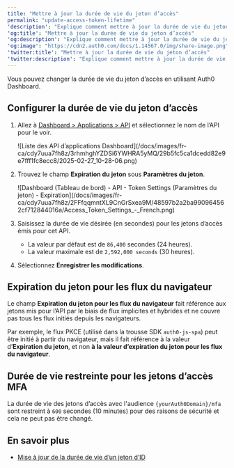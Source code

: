```yaml
---
title: "Mettre à jour la durée de vie du jeton d’accès"
permalink: "update-access-token-lifetime"
'description': "Explique comment mettre à jour la durée de vie du jeton d’accès pour un API en utilisant Auth0 Dashboard."
'og:title': "Mettre à jour la durée de vie du jeton d’accès"
'og:description': "Explique comment mettre à jour la durée de vie du jeton d’accès pour un API en utilisant Auth0 Dashboard."
'og:image': "https://cdn2.auth0.com/docs/1.14567.0/img/share-image.png"
'twitter:title': "Mettre à jour la durée de vie du jeton d’accès"
'twitter:description': "Explique comment mettre à jour la durée de vie du jeton d’accès pour un API en utilisant Auth0 Dashboard."
---
```


Vous pouvez changer la durée de vie du jeton d’accès en utilisant <Tooltip href="/docs/docs/fr-ca/glossary?term=auth0-dashboard" tip="Auth0 Dashboard
Principal produit d’Auth0 pour configurer vos services." cta="Voir le glossaire">Auth0 Dashboard</Tooltip>.

## Configurer la durée de vie du jeton d’accès

1. Allez à [Dashboard > Applications > API](https://manage.auth0.com/#/apis) et sélectionnez le nom de l’API pour le voir.

   <Frame>![Liste des API d’applications Dashboard](/docs/images/fr-ca/cdy7uua7fh8z/3rhmhghYZDSi6YWHRA5yMQ/29b5fc5ca1dcedd82e9e7fff1fc8ecc8/2025-02-27_10-28-06.png)</Frame>

2. Trouvez le champ **Expiration du jeton** sous **Paramètres du jeton**.

   <Frame>![Dashboard (Tableau de bord) - API - Token Settings (Paramètres du jeton) - Expiration](/docs/images/fr-ca/cdy7uua7fh8z/2FFfqqmntXL9CnGrSxea9M/48597b2a2ba990964562cf712844016a/Access_Token_Settings_-_French.png)</Frame>

3. Saisissez la durée de vie désirée (en secondes) pour les jetons d’accès émis pour cet API.

   * La valeur par défaut est de `86,400` secondes (24 heures).
   * La valeur maximale est de `2,592,000 seconds` (30 heures).
4. Sélectionnez **Enregistrer les modifications**.

## Expiration du jeton pour les flux du navigateur

Le champ **Expiration du jeton pour les flux du navigateur** fait référence aux jetons mis pour l’API par le biais de flux implicites et hybrides et ne couvre pas tous les flux initiés depuis les navigateurs.

Par exemple, le flux PKCE (utilisé dans la trousse SDK `auth0-js-spa`) peut être initié à partir du navigateur, mais il fait référence à la valeur d’**Expiration du jeton**, et non **à la valeur d’expiration du jeton pour les flux du navigateur**.

## Durée de vie restreinte pour les jetons d’accès MFA

La durée de vie des jetons d’accès avec l'<Tooltip data-tooltip-id="react-containers-DefinitionTooltip-1" tip="">audience</Tooltip> `{yourAuth0Domain}/mfa` sont restreint à `600` secondes (10 minutes) pour des raisons de sécurité et cela ne peut pas être changé.

## En savoir plus

* [Mise à jour de la durée de vie d’un jeton d’ID](/docs/fr-ca/secure/tokens/id-tokens/update-id-token-lifetime)
